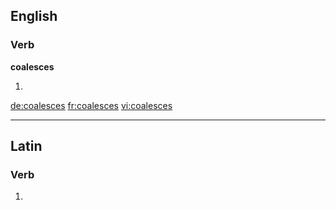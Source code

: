 
==English==

===Verb===
'''coalesces'''

# {{third-person singular of|[[coalesce]]}}

[[de:coalesces]]
[[fr:coalesces]]
[[vi:coalesces]]

----
==Latin==

===Verb===
{{la-verb-form|coalescēs}}

# {{conjugation of|coalesco|coalescō|2|s|fut|act|ind|lang=la}}
{{count page|[[Wiktionary:Page count]]}}
{{rfc-auto}}